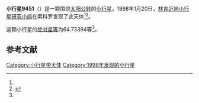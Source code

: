 {{Infobox planet
| bgcolour = #FFFFC0
| name = 9451
| symbol = 
| image = 
| caption = 
| discovery = yes
| discovery_ref = 
| discoverer = [[林肯近地小行星研究小组|林肯近地小行星研究小组]]
| discovery_site = [[索科罗|索科罗]] 
| discovered = 1998年1月20日
| designations = yes
| mp_name = 
| named_after = 
| alt_names = 1998 BE2/ 1976 GG4 / 1995 QV10
| mp_category = [[主带小行星|主带小行星]]
| orbit_ref = <ref name="a">[http://ssd.jpl.nasa.gov/sbdb.cgi?sstr=9451 9451] {{Wayback|url=http://ssd.jpl.nasa.gov/sbdb.cgi?sstr=9451 |date=20210717065625 }}，小行星數據庫瀏覽器（JPL Small-Body Database Browser）－[[美国国家航空航天局|美国国家航空航天局]]喷气推进实验室</ref>
| epoch = 2456400.5 (2013年4月18日更新)
| aphelion = {{convert|3.5725343|AU|km|3|abbr=on|lk=out}}
| perihelion = {{convert|2.7935803|AU|km|3|abbr=on}}
| semimajor = {{convert|3.1830573|AU|km|3|abbr=on}}
| eccentricity = 0.1223594
| period = 2074.269209 [[日|日]]<br />5.68[[儒略年|儒略年]]
| avg_speed = 
| inclination = 1.82924
| asc_node = 150.40122
| mean_anomaly = 
| arg_peri = 64.73394
| satellites = 
| physical_characteristics = yes
| dimensions = 
| mass = 
| density = 
| surface_grav = 
| escape_velocity = 
| sidereal_day = 
| axial_tilt = 
| pole_ecliptic_lat = 
| pole_ecliptic_lon = 
| albedo = 
| temperatures= 
| temp_name1 = 
| mean_temp_1 = 
| max_temp_1 = 
| temp_name2 = 
| max_temp_2 = 
| spectral_type = 
| abs_magnitude = 64.73394
}}

'''小行星9451'''（{{lang-en|9451}}）是一颗围绕[[太阳|太阳]][[公转|公转]]的[[小行星|小行星]]。1998年1月20日，[[林肯近地小行星研究小组|林肯近地小行星研究小组]]在索科罗发现了此天体<ref name="a" /><ref>{{cite news|title=小行星列表|url=http://cfa-www.harvard.edu/iau/lists/NumberedMPs.txt|accessdate=2013-07-08|newspaper=哈佛大学|archive-date=2008-05-17|archive-url=https://web.archive.org/web/20080517010638/http://cfa-www.harvard.edu/iau/lists/NumberedMPs.txt|dead-url=no}}</ref>。

这颗小行星的[[绝对星等|绝对星等]]为64.73394等<ref name="a" />。

==参考文献==
{{reflist}}
{{Minor Planet Number|[[小行星9450|小行星9450]]|[[小行星9452|小行星9452]]}}

{{小天体}}

[[Category:小行星带天体|Category:小行星带天体]]
[[Category:1998年发现的小行星|Category:1998年发现的小行星]]

{{asteroid-stub}}